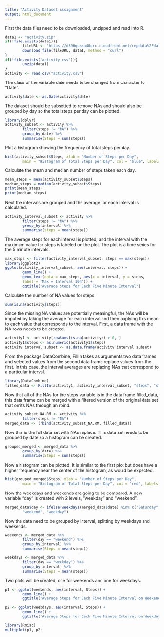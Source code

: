 ```yaml
---
title: "Activity Dataset Assignment"
output: html_document
---
```

First the data files need to be downloaded, unzipped and read into R.
```r
data1 <- "activity.zip"
if(!file.exists(data1)){
        fileURL <- "https://d396qusza40orc.cloudfront.net/repdata%2Fdata%2Factivity.zip"
        download.file(fileURL, data1, method = "curl")
}
if(!file.exists("activity.csv")){
        unzip(data1)
}
activity <- read.csv("activity.csv")
```
The class of the variable date needs to be changed from character to "Date".
```r
activity$date <- as.Date(activity$date)
```
The dataset should be subsetted to remove NAs and should also be grouped by day so the total steps per day can be plotted.
```r
library(dplyr)
activity_subset <- activity %>%
        filter(steps != "NA") %>%
        group_by(date) %>%
        summarise(Steps = sum(steps))
```
Plot a histogram showing the frequency of total steps per day.
```r
hist(activity_subset$Steps, xlab = "Number of Steps per Day",
        main = "Histogram of Total Steps per Day", col = "blue", labels = T, ylim = c(0,30))
```
Calculate the mean and median number of steps taken each day.
```r
mean_steps = mean(activity_subset$Steps)
median_steps = median(activity_subset$Steps)
print(mean_steps)
print(median_steps)
```
Next the intervals are grouped and the average for each interval is calculated.
```r
activity_interval_subset <- activity %>%
        filter(steps != "NA") %>%
        group_by(interval) %>%
        summarise(steps = mean(steps))
```
The average steps for each interval is plotted, and the interval with the maximum value for steps is labeled on the plot. The plot is a time series for the 5 minute intervals.
```r
max_steps <- filter(activity_interval_subset, steps == max(steps))
library(ggplot2)
ggplot(activity_interval_subset, aes(interval, steps)) +
        geom_line() +
        geom_text(data = max_steps, aes(x = interval, y = steps,
        label = "Max = Interval 104")) +
        ggtitle("Average Steps for Each Five Minute Interval")
```
Calculate the number of NA values for steps
```r
sum(is.na(activity$steps))
```
Since the missing NA values are potentially meaningful, the NAs will be imputed by taking the average for each interval and then applying this mean to each value that corresponds to the interval. First, a data frame with the NA rows needs to be created.
```r
activity1 <- activity[rowSums(is.na(activity)) > 0, ]
activity1$steps <- as.numeric(activity1$steps)
activity_interval_subset <- as.data.frame(activity_interval_subset)
```
From the package DataCombine, FillIn takes as arguments two data frames and selected values from the second data frame replace values from the first. In this case, the interval averages are replacing NAs that correspond to a particular interval. 
```r
library(DataCombine)
filled_data <- FillIn(activity1, activity_interval_subset, "steps", "steps", "interval")
```
Now that all of the NAs for the steps variable is in the data frame filled_data, this data frame can be merged with a filtered version of the original data set that omits NAs through an rbind.
```r
activity_subset_NA.RM <- activity %>%
        filter(steps != "NA")
merged_data <- (rbind(activity_subset_NA.RM, filled_data))
```
Now this is the full data set with NAs replace. This data set needs to be grouped by date so a histogram can be created.
```r
grouped_merged <- merged_data %>%
        group_by(date) %>%
        summarise(Steps = sum(steps))
```
Now a histogram can be plotted. It is similar to the first plot but does have a higher frequency near the center of the histogram, as would be expected.
```r
hist(grouped_merged$Steps, xlab = "Number of Steps per Day",
        main = "Histogram of Total Steps per Day", col = "red", labels = T, ylim = c(0,40))
```
Now the weekdays and weekends are going to be compared. A new variable "day" is created with 2 levels, "weekday" and "weekend".
```r
merged_data$day <- ifelse(weekdays(merged_data$date) %in% c("Saturday", "Sunday"),
        "weekend", "weekday")
```
Now the data need to be grouped by interval, splitting by weekdays and weekends.
```r
weekends <- merged_data %>%
        filter(day == "weekend") %>%
        group_by(interval) %>%
        summarise(Steps = mean(steps))

weekdays <- merged_data %>%
        filter(day == "weekday") %>%
        group_by(interval) %>%
        summarise(Steps = mean(steps))
```
Two plots will be created, one for weekends and one for weekdays.
```r
p1 <- ggplot(weekends, aes(interval, Steps)) +
        geom_line() +
        ggtitle("Average Steps for Each Five Minute Interval on Weekends")

p2 <- ggplot(weekdays, aes(interval, Steps)) +
        geom_line() +
        ggtitle("Average Steps for Each Five Minute Interval on Weekdays")

library(Rmisc)
multiplot(p1, p2)

```

